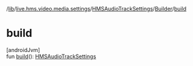 /[lib](/api-reference/android/v2/home/content)/[live.hms.video.media.settings](../../index)/[HMSAudioTrackSettings](../index)/[Builder](index)/[build](build)

# build

[androidJvm]\
fun [build](build)(): [HMSAudioTrackSettings](../index)
